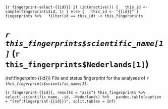 ```{r fingerprint-select-{{id}}}
if (interactive()) {
  this_id <- sample(fingerprints$id, 1)
} else {
  this_id <- "{{id}}"
}
fingerprints %>%
  filter(id == this_id) -> this_fingerprints
```

# _`r this_fingerprints$scientific_name[1]`_ (`r this_fingerprints$Nederlands[1]`)

(ref:fingerprint-{{id}}) File and status fingerprint for the analyses of _`r this_fingerprints$scientific_name[1]`_.

```{r fingerprint-{{id}}, results = "asis"}
this_fingerprints %>%
  select(-scientific_name, -id, -Nederlands) %>%
  pandoc.table(caption = "(ref:fingerprint-{{id}})", split.tables = Inf)
```

